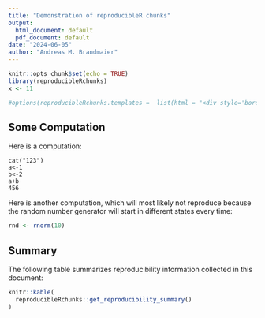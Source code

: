```yaml
---
title: "Demonstration of reproducibleR chunks"
output:
  html_document: default
  pdf_document: default
date: "2024-06-05"
author: "Andreas M. Brandmaier"
---
```


```r
knitr::opts_chunk$set(echo = TRUE)
library(reproducibleRchunks)
x <- 11

#options(reproducibleRchunks.templates =  list(html = "<div style='border: 3px solid red; padding: 10px 10px 10px 10px; background-color: #EEEEEE;'><h1>${title}</h1>${content}</div>"))
```

## Some Computation

Here is a computation:

```reproducibleR
cat("123")
a<-1
b<-2
a+b
456
```

Here is another computation, which will most likely not reproduce because the random number generator will start in different states every time:

```R
rnd <- rnorm(10)
```


## Summary

The following table summarizes reproducibility information collected in this document:

```r
knitr::kable(
  reproducibleRchunks::get_reproducibility_summary()
)
```
